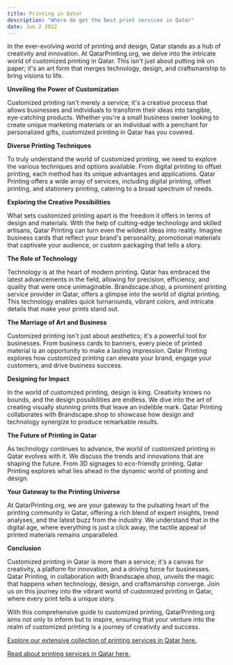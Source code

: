 ```yaml
---
title: Printing in Qatar
description: "Where do get the best print services in Qatar"
date: Jun 2 2022
---
```


In the ever-evolving world of printing and design, Qatar stands as a hub of creativity and innovation. At QatarPrinting.org, we delve into the intricate world of customized printing in Qatar. This isn't just about putting ink on paper; it's an art form that merges technology, design, and craftsmanship to bring visions to life.

**Unveiling the Power of Customization**

Customized printing isn't merely a service; it's a creative process that allows businesses and individuals to transform their ideas into tangible, eye-catching products. Whether you're a small business owner looking to create unique marketing materials or an individual with a penchant for personalized gifts, customized printing in Qatar has you covered.

**Diverse Printing Techniques**

To truly understand the world of customized printing, we need to explore the various techniques and options available. From digital printing to offset printing, each method has its unique advantages and applications. Qatar Printing offers a wide array of services, including digital printing, offset printing, and stationery printing, catering to a broad spectrum of needs.

**Exploring the Creative Possibilities**

What sets customized printing apart is the freedom it offers in terms of design and materials. With the help of cutting-edge technology and skilled artisans, Qatar Printing can turn even the wildest ideas into reality. Imagine business cards that reflect your brand's personality, promotional materials that captivate your audience, or custom packaging that tells a story.

**The Role of Technology**

Technology is at the heart of modern printing. Qatar has embraced the latest advancements in the field, allowing for precision, efficiency, and quality that were once unimaginable. Brandscape.shop, a prominent printing service provider in Qatar, offers a glimpse into the world of digital printing. This technology enables quick turnarounds, vibrant colors, and intricate details that make your prints stand out.

**The Marriage of Art and Business**

Customized printing isn't just about aesthetics; it's a powerful tool for businesses. From business cards to banners, every piece of printed material is an opportunity to make a lasting impression. Qatar Printing explores how customized printing can elevate your brand, engage your customers, and drive business success.

**Designing for Impact**

In the world of customized printing, design is king. Creativity knows no bounds, and the design possibilities are endless. We dive into the art of creating visually stunning prints that leave an indelible mark. Qatar Printing collaborates with Brandscape.shop to showcase how design and technology synergize to produce remarkable results.

**The Future of Printing in Qatar**

As technology continues to advance, the world of customized printing in Qatar evolves with it. We discuss the trends and innovations that are shaping the future. From 3D signages to eco-friendly printing, Qatar Printing explores what lies ahead in the dynamic world of printing and design.

**Your Gateway to the Printing Universe**

At QatarPrinting.org, we are your gateway to the pulsating heart of the printing community in Qatar, offering a rich blend of expert insights, trend analyses, and the latest buzz from the industry. We understand that in the digital age, where everything is just a click away, the tactile appeal of printed materials remains unparalleled.

**Conclusion**

Customized printing in Qatar is more than a service; it's a canvas for creativity, a platform for innovation, and a driving force for businesses. Qatar Printing, in collaboration with Brandscape.shop, unveils the magic that happens when technology, design, and craftsmanship converge. Join us on this journey into the vibrant world of customized printing in Qatar, where every print tells a unique story.

With this comprehensive guide to customized printing, QatarPrinting.org aims not only to inform but to inspire, ensuring that your venture into the realm of customized printing is a journey of creativity and success.

[Explore our extensive collection of printing services in Qatar here.](https://brandscape.shop/collections/printing-qatar)

[Read about printing services in Qatar here.](https://qatarprinting.org)
